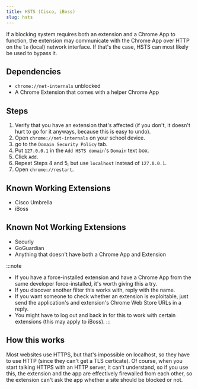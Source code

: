 ```yaml
---
title: HSTS (Cisco, iBoss)
slug: hsts
---
```



If a blocking system requires both an extension and a Chrome App to function, the extension may communicate with the Chrome App over HTTP on the `lo` (local) network interface. If that's the case, HSTS can most likely be used to bypass it.

## Dependencies

- `chrome://net-internals` unblocked
- A Chrome Extension that comes with a helper Chrome App

## Steps

1. Verify that you have an extension that's affected (if you don't, it doesn't hurt to go for it anyways, because this is easy to undo).
2. Open `chrome://net-internals` on your school device.
3. go to the `Domain Security Policy` tab.
4. Put `127.0.0.1` in the `Add HSTS domain`'s `Domain` text box.
5. Click `Add`.
6. Repeat Steps 4 and 5, but use `localhost` instead of `127.0.0.1`.
7. Open `chrome://restart`.

## Known Working Extensions
- Cisco Umbrella
- iBoss

## Known Not Working Extensions
- Securly
- GoGuardian
- Anything that doesn't have both a Chrome App and Extension

:::note
- If you have a force-installed extension and have a Chrome App from the same developer force-installed, it's worth giving this a try.
- If you discover another filter this works with, reply with the name.
- If you want someone to check whether an extension is exploitable, just send the application's and extension's Chrome Web Store URLs in a reply.
- You might have to log out and back in for this to work with certain extensions (this may apply to iBoss).
:::

## How this works
Most websites use HTTPS, but that's impossible on localhost, so they have to use HTTP (since they can't get a TLS certicate). Of course, when you start talking HTTPS with an HTTP server, it can't understand, so if you use this, the extension and the app are effectively firewalled from each other, so the extension can't ask the app whether a site should be blocked or not.

